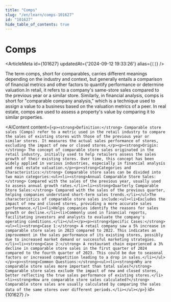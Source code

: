 ```yaml
---
title: "Comps"
slug: "/en/learn/comps-101627"
id: "101627"
hide_table_of_contents: true
---
```



# Comps

<ArticleMeta id={101627} updatedAt={'2024-09-12 19:33:26'} alias={`[]`} />
<div className='border-solid border-b border-t-0 my-4 border-[var(--ifm-color-gray-300)]' />

The term comps, short for comparables, carries different meanings depending on the industry and context, but generally entails a comparison of financial metrics and other factors to quantify performance or determine valuation.In retail, it refers to a company's same-store sales compared to the previous year or a similar store. Similarly, in financial analysis, comps is short for "comparable company analysis," which is a technique used to assign a value to a business based on the valuation metrics of a peer. In real estate, comps are used to assess a property's value by comparing it to similar properties.

<AIContent content={`<p><strong>Definition:</strong> Comparable store sales (Comps) refer to a metric used in the retail industry to compare the sales of existing stores with those of the previous year or similar stores. It measures the actual sales performance of stores, excluding the impact of new or closed stores.</p><p><strong>Origin:</strong> The concept of comparable store sales originated in the retail industry, initially used to help retailers assess the sales growth of their existing stores. Over time, this concept has been widely applied in various industries, especially in financial analysis and real estate valuation.</p><p><strong>Categories and Characteristics:</strong> Comparable store sales can be divided into two main categories:<ul><li><strong>Annual Comparable Store Sales:</strong> Compared with the sales of the previous year, usually used to assess annual growth rates.</li><li><strong>Quarterly Comparable Store Sales:</strong> Compared with the sales of the previous quarter, helping companies understand short-term sales trends.</li></ul>The characteristics of comparable store sales include:<ul><li>Excludes the impact of new and closed stores, providing a more accurate sales performance.</li><li>Helps companies identify the reasons for sales growth or decline.</li><li>Commonly used in financial reports, facilitating investors and analysts to evaluate the company's operating conditions.</li></ul></p><p><strong>Specific Cases:</strong><ul><li><strong>Case 1:</strong> A retail company saw a 5% increase in comparable store sales in 2023 compared to 2022. This indicates an improvement in the sales performance of its existing stores, possibly due to increased market demand or successful marketing strategies.</li><li><strong>Case 2:</strong> A restaurant chain experienced a 3% decline in comparable store sales in the first quarter of 2024 compared to the fourth quarter of 2023. This could be due to seasonal factors or increased competition leading to a drop in sales.</li></ul></p><p><strong>Common Questions:</strong><ul><li><strong>Why are comparable store sales more important than total sales?</strong> Comparable store sales exclude the impact of new and closed stores, better reflecting the true sales performance of existing stores.</li><li><strong>How are comparable store sales calculated?</strong> Comparable store sales are usually calculated by comparing the sales data of the same stores over different periods.</li></ul></p>`} id={101627} />
